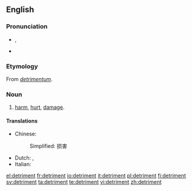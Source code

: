 {{also|détriment}}
==English==

===Pronunciation===
* {{IPA|/ˈdɛtɹəmənt/}}, {{SAMPA|/"dEtr@m@nt/}}
* {{rfap|UK}}

===Etymology===
From {{etyl|la}} ''[[detrimentum]]''.

===Noun===
{{wikipedia|detriment (astrology)}}
{{en-noun}}

# [[harm]], [[hurt]], [[damage]].

====Translations====
{{trans-top|harm, hurt, damage}}
* Chinese:
*: Simplified: 损害
{{trans-mid}}
* Dutch: {{t+|nl|schade|n}}, {{t+|nl|schadelijk}}
* Italian: {{t+|it|detrimento|m}}
{{trans-bottom}}

[[el:detriment]]
[[fr:detriment]]
[[io:detriment]]
[[it:detriment]]
[[pl:detriment]]
[[fi:detriment]]
[[sv:detriment]]
[[ta:detriment]]
[[te:detriment]]
[[vi:detriment]]
[[zh:detriment]]